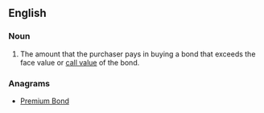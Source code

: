 ==English==

===Noun===
{{en-noun|head=[[bond]] [[premium]]}}

# {{label|en|finance}} The amount that the purchaser pays in buying a bond that exceeds the face value or [[call value]] of the bond.

===Anagrams===
* [[Premium Bond#English|Premium Bond]]